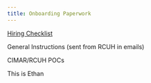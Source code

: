 ```yaml
---
title: Onboarding Paperwork
---
```


[Hiring Checklist](https://docs.google.com/spreadsheets/d/1c0ytT9lpYq_nSaTrdw0FW_U7tRS94vj_sfW4xp6hkcU/edit?gid=0#gid=0)

General Instructions (sent from RCUH in emails)

CIMAR/RCUH POCs

This is Ethan
